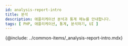 ```yaml
---
id: analysis-report-intro
title: 분석
description: 애플리케이션 분석과 통계 메뉴를 안내합니다. 
tags: [ PHP, 애플리케이션, 통계, 분석하기, UI ]
---
```


<!-- 분석과 통계 / 애플리케이션 분석하기 -->
<!-- 분석 개요 필요 / 검토하기?-->

{@include: ../common-items/_analysis-report-intro.mdx}